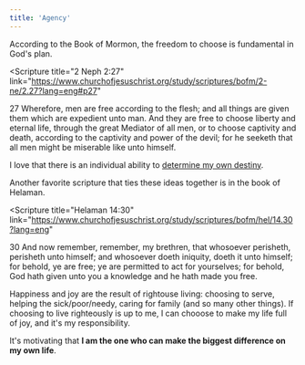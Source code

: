 ```yaml
---
title: 'Agency'
---
```


According to the Book of Mormon, the freedom to choose is fundamental in God's plan.

<Scripture
  title="2 Neph 2:27"
  link="https://www.churchofjesuschrist.org/study/scriptures/bofm/2-ne/2.27?lang=eng#p27"
>
  27 Wherefore, men are free according to the flesh; and all things are given them which are
  expedient unto man. And they are free to choose liberty and eternal life, through the great
  Mediator of all men, or to choose captivity and death, according to the captivity and power of the
  devil; for he seeketh that all men might be miserable like unto himself.
</Scripture>

I love that there is an individual ability to [determine my own destiny](https://speeches.byu.edu/talks/thomas-s-monson/decisions-determine-destiny/).

Another favorite scripture that ties these ideas together is in the book of Helaman.

<Scripture
  title="Helaman 14:30"
  link="https://www.churchofjesuschrist.org/study/scriptures/bofm/hel/14.30?lang=eng"
>
  30 And now remember, remember, my brethren, that whosoever perisheth, perisheth unto himself; and
  whosoever doeth iniquity, doeth it unto himself; for behold, ye are free; ye are permitted to act
  for yourselves; for behold, God hath given unto you a knowledge and he hath made you free.
</Scripture>

Happiness and joy are the result of rightouse living: choosing to serve, helping the sick/poor/needy, caring for family (and so many other things). If choosing to live righteously is up to me, I can chooose to make my life full of joy, and it's my responsibility.

It's motivating that **I am the one who can make the biggest difference on my own life**.
